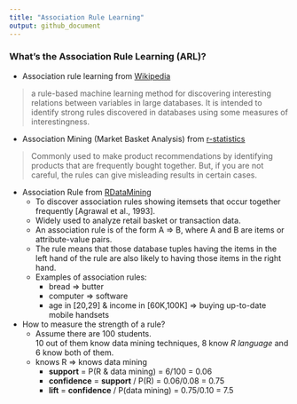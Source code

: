 ```yaml
---
title: "Association Rule Learning"
output: github_document
---
```

### What's the Association Rule Learning (ARL)?  
* Association rule learning from [Wikipedia](https://en.wikipedia.org/wiki/Association_rule_learning#cite_note-piatetsky-1)   

> a rule-based machine learning method for discovering interesting relations between variables in large databases. It is intended to identify strong rules discovered in databases using some measures of interestingness.   

* Association Mining (Market Basket Analysis) from [r-statistics](http://r-statistics.co/Association-Mining-With-R.html)    

> Commonly used to make product recommendations by identifying products that are frequently bought together. But, if you are not careful, the rules can give misleading results in certain cases.  

* Association Rule from [RDataMining](http://www.rdatamining.com/docs/association-rule-mining-with-r)  
    + To discover association rules showing itemsets that occur together frequently [Agrawal et al., 1993].  
    + Widely used to analyze retail basket or transaction data. 
    + An association rule is of the form A ⇒ B, where A and B are items or attribute-value pairs.  
    + The rule means that those database tuples having the items in the left hand of the rule are also likely to having those items in the right hand.  
    + Examples of association rules:  
        - bread ⇒ butter  
        - computer ⇒ software  
        - age in [20,29] & income in [60K,100K] ⇒ buying up-to-date mobile handsets  

* How to measure the strength of a rule?  
    + Assume there are 100 students.  
         10 out of them know data mining techniques, 8 know _R language_ and 6 know both of them.
    + knows R ⇒ knows data mining
        - **support** = P(R & data mining) = 6/100 = 0.06
        - **confidence** = **support** / P(R) = 0.06/0.08 = 0.75
        - **lift** = **confidence** / P(data mining) = 0.75/0.10 = 7.5




